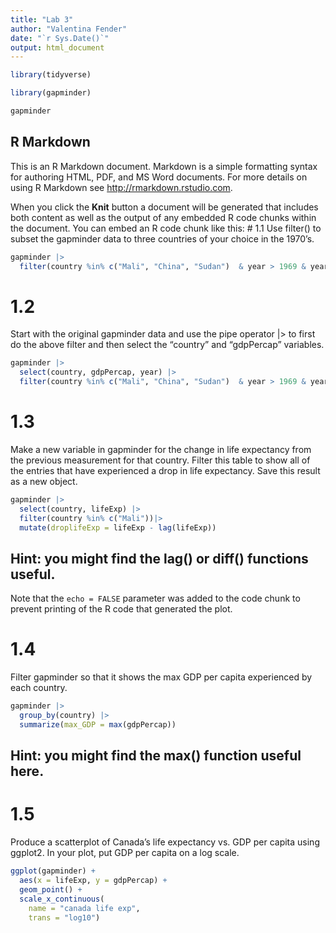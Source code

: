 ---
title: "Lab 3"
author: "Valentina Fender"
date: "`r Sys.Date()`"
output: html_document
---

```{r setup}
library(tidyverse)

library(gapminder)
```

```{r setup}
gapminder
```

## R Markdown

This is an R Markdown document. Markdown is a simple formatting syntax for authoring HTML, PDF, and MS Word documents. For more details on using R Markdown see <http://rmarkdown.rstudio.com>.

When you click the **Knit** button a document will be generated that includes both content as well as the output of any embedded R code chunks within the document. You can embed an R code chunk like this:
# 1.1
Use filter() to subset the gapminder data to three countries of your choice in the 1970’s.
```{r}
gapminder |>
  filter(country %in% c("Mali", "China", "Sudan")  & year > 1969 & year < 1979)
```

# 1.2
Start with the original gapminder data and use the pipe operator |> to first do the above filter and then select the “country” and “gdpPercap” variables.
```{r}
gapminder |>
  select(country, gdpPercap, year) |>
  filter(country %in% c("Mali", "China", "Sudan")  & year > 1969 & year < 1979)
```

# 1.3
Make a new variable in gapminder for the change in life expectancy from the previous measurement for that country. Filter this table to show all of the entries that have experienced a drop in life expectancy. Save this result as a new object.

```{r}
gapminder |>
  select(country, lifeExp) |>
  filter(country %in% c("Mali"))|>
  mutate(droplifeExp = lifeExp - lag(lifeExp))
```
## Hint: you might find the lag() or diff() functions useful.
Note that the `echo = FALSE` parameter was added to the code chunk to prevent printing of the R code that generated the plot.

# 1.4
Filter gapminder so that it shows the max GDP per capita experienced by each country.

```{r}
gapminder |>
  group_by(country) |>
  summarize(max_GDP = max(gdpPercap))
```


## Hint: you might find the max() function useful here.


# 1.5
Produce a scatterplot of Canada’s life expectancy vs. GDP per capita using ggplot2.
In your plot, put GDP per capita on a log scale.


```{r}
ggplot(gapminder) +
  aes(x = lifeExp, y = gdpPercap) + 
  geom_point() +
  scale_x_continuous(
    name = "canada life exp",
    trans = "log10")
```














